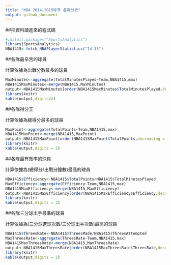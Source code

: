 ```yaml
---
title: "NBA 2014-2015球季 各隊分析"
output: github_document
---
```


##把資料讀進來的程式碼

```r
#install.packages("SportsAnalytics")
library(SportsAnalytics)
NBA1415<-fetch_NBAPlayerStatistics("14-15")
```

##各隊最辛苦的球員

計算依據為出戰分數最多的球員

```r
MaxMinutes<-aggregate(TotalMinutesPlayed~Team,NBA1415,max)
NBA1415MaxMinutes<-merge(NBA1415,MaxMinutes)
output<-NBA1415MaxMinutes[order(NBA1415MaxMinutes$TotalMinutesPlayed,decreasing = T),c("Team","Name","TotalMinutesPlayed")]
library(knitr)
kable(output,digits=2)
```



##各隊得分王

計算依據為總得分最多的球員

```r
MaxPoint<-aggregate(TotalPoints~Team,NBA1415,max)
NBA1415MaxPoint<-merge(NBA1415,MaxPoint)
output<-NBA1415MaxPoint[order(NBA1415MaxPoint$TotalPoints,decreasing = T),c("Team","Name","TotalPoints")]
library(knitr)
kable(output,digits = 2)
```

##各隊最有效率的球員

計算依據為(總得分/出戰分鐘數)最高的球員

```r
NBA1415$Efficiency<-NBA1415$TotalPoints/NBA1415$TotalMinutesPlayed 
MaxEfficiency<-aggregate(Efficiency~Team,NBA1415,max)
NBA1415MaxEfficiency<-merge(NBA1415,MaxEfficiency)
output<-NBA1415MaxEfficiency[order(NBA1415MaxEfficiency$Efficiency,decreasing = T),c("Team","Name","Efficiency")]
library(knitr)
kable(output,digits = 2)
```

##各隊三分球出手最準的球員

計算依據為(三分球進球次數/三分球出手次數)最高的球員

```r
NBA1415$ThreesRate<-NBA1415$ThreesMade/NBA1415$ThreesAttempted 
MaxThreesRate<-aggregate(ThreesRate~Team,NBA1415,max)
NBA1415MaxThreesRate<-merge(NBA1415,MaxThreesRate)
output<-NBA1415MaxThreesRate[order(NBA1415MaxThreesRate$ThreesRate,decreasing = T),c("Team","Name","ThreesRate")]
library(knitr)
kable(output,digits = 2)
```
